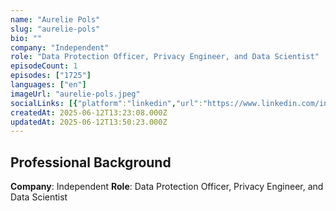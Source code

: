 ```yaml
---
name: "Aurelie Pols"
slug: "aurelie-pols"
bio: ""
company: "Independent"
role: "Data Protection Officer, Privacy Engineer, and Data Scientist"
episodeCount: 1
episodes: ["1725"]
languages: ["en"]
imageUrl: "aurelie-pols.jpeg"
socialLinks: [{"platform":"linkedin","url":"https://www.linkedin.com/in/aureliepols/"}]
createdAt: 2025-06-12T13:23:08.000Z
updatedAt: 2025-06-12T13:50:23.000Z
---
```


## Professional Background

**Company**: Independent
**Role**: Data Protection Officer, Privacy Engineer, and Data Scientist
